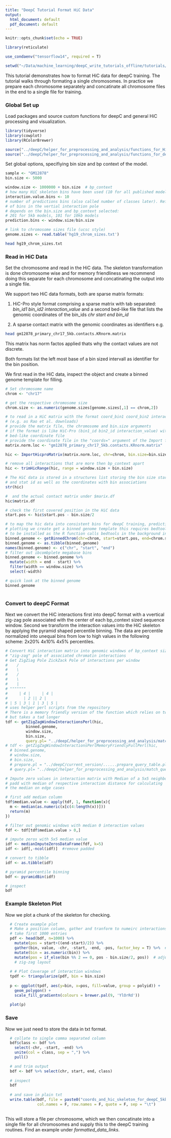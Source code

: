 ```yaml
---
title: "DeepC Tutorial Format HiC Data"
output:
  html_document: default
  pdf_document: default
---
```


```r
knitr::opts_chunk$set(echo = TRUE)

library(reticulate)

use_condaenv("tensorflow14", required = T)

```


```r

setwd("~/Data/machine_learning/deepC_write_tutorials_offline/tutorials/")

```

This tutorial demonstrates how to format HiC data for deepC training. 
The tutorial walks through formating a single chromosomes. In practice we prepare each 
chromosome separately and concatinate all chromosome files in the end to a single file for training.

### Global Set up

Load packages and source custom functions for deepC and general HiC processing and visualization.

```r
library(tidyverse)
library(cowplot)
library(RColorBrewer)

source("../deepC/helper_for_preprocessing_and_analysis/functions_for_HiC.R")
source("../deepC/helper_for_preprocessing_and_analysis/functions_for_deepC.R")

```

Set global options, specifiying bin size and bp context of the model. 

```r
sample <- "GM12878"
bin.size <- 5000

window.size <- 1000000 + bin.size  # bp_context
# how many HiC skeleton bins have been used (10 for all published models)
interaction.value.bins <- 10  
# number of predictions bins (also called number of classes later). Refers to number 
# of bins in the vertial interaction pole
# depends on the bin.size and bp_context selected: 
# 201 for 5kb models, 101 for 10kb models 
prediction.bins <- window.size/bin.size 

# link to chromosome sizes file (ucsc style)
genome.sizes <- read.table('hg19_chrom_sizes.txt')  

```

```bash
head hg19_chrom_sizes.txt
```


### Read in HiC Data

Set the chromosome and read in the HiC data. The skeleton transformation is done chromosome wise and for memory friendliness we recommend doing this separate for each chromosome and concatinating the output into a single file.

We support two HiC data formats, both are sparse matrix formats: 

1) HiC-Pro style format comprising a sparse matrix with tab separated: *bin_id1 bin_id2 interaction_value* and a second bed-like file that lists the genomic coordinates of the bin_ids *chr start end bin_id*

2) A sparse contact matrix with the genomic coordinates as identifiers e.g.

```bash
head gm12878_primary_chr17_5kb.contacts.KRnorm.matrix
```
This matrix has norm factos applied thats why the contact values are not discrete.

Both formats list the left most base of a bin sized intervall as identifier for the bin position.

We first read in the HiC data, inspect the object and create a binned genome template for filling.

```r

# Set chromosome name
chrom <- "chr17"

# get the respective chromosome size 
chrom.size <- as.numeric(genome.sizes[genome.sizes[,1] == chrom,2])

# to read in a HiC matrix with the format coord_bin1 coord_bin2 interaction_value 
# (e.g. as Rao et al. downloads) 
# provide the matrix file, the chromosome and bin.size arguments
# if the format is like HiC-Pro (bin1_id bin2_id interaction_value) with a separate 
# bed-like coordinate file
# provide the coordinate file in the "coords=" argument of the Import function
matrix.norm.loc <- "gm12878_primary_chr17_5kb.contacts.KRnorm.matrix"

hic <- ImportHicproMatrix(matrix.norm.loc, chr=chrom, bin.size=bin.size)

# remove all interactions that are more then bp_context apart
hic <- trimHicRange(hic, range = window.size + bin.size)

# The HiC data is stored in a structures list storing the bin size start position 
# and stat id as well as the coordinates with bin associations
str(hic)

#  and the actual contact matrix under $marix.df
hic$matrix.df

# check the first covered position in the HiC data
start.pos <- hic$start.pos - bin.size/2

# to map the hic data into consistent bins for deepC training, prediction and 
# plotting we create get a binned genome template this requires bedtools 
# to be installed as the R function calls bedtools in the background in bash
binned.genome <- getBinnedChrom(chr=chrom, start=start.pos, end=chrom.size, window=window.size, step=bin.size)
binned.genome <- as.tibble(binned.genome)
names(binned.genome) <- c("chr", "start", "end")
# filter out ibcombplete megabase bins
binned.genome <- binned.genome %>%
  mutate(width = end - start) %>%
  filter(width == window.size) %>%
  select(-width)

# quick look at the binned genome
binned.genome
  
```

### Convert to deepC Format

Next we convert the HiC interactions first into deepC format with a vvertical zig-zag pole associated with the center of each bp_context sized sequence window.
Second we transform the interaction values into the HiC skeleton by applying the pyramid shaped percentile binning. The data are percentile normalized into unequal bins from low to high values in the following scheme: 2x20% 4x10% 4x5% percentiles.

```r
# Convert HiC interaction matrix into genomic windows of bp_context size with the vertical 
# "zig-zag" pole of associated chromatin interactions
# Get ZigZiag Pole ZickZack Pole of interactions per window
#    /
#    \ 
#    /
#    \ 
#    |
# """""""
#     | 4 |     | 4 |
#       | 2 || 2 |
# | 5 | 3 | 1 | 3 | 5 | 
# uses helper perl scripts from the repository
# There is a memory friendly version of the function which relies on two perl helper scripts
# but takes a tad longer
tdf <- getZigZagWindowInteractionsPerl(hic, 
         binned.genome, 
         window.size, 
         bin.size,
         query.pl= "../deepC/helper_for_preprocessing_and_analysis/match_query_table.pl")
# tdf <- getZigZagWindowInteractionsPerlMemoryFriendlyFullPerl(hic, 
  # binned.genome, 
  # window.size, 
  # bin.size,
  # prepare.pl = "../deepC/current_version/......prepare_query_table.pl", #todo
  # query.pl= "../deepC/helper_for_preprocessing_and_analysis/match_query_table.pl")

# Impute zero values in interaction matrix with Median of a 5x5 neighborhood
# padd with median of respective interaction distance for calculating 
# the median on edge cases

# first add median column
tdf$median.value <- apply(tdf, 1, function(x){
  m <- median(as.numeric(x[c(4:length(x))]))
  return(m)
})

# filter out genomic windows with median 0 interaction values
fdf <- tdf[tdf$median.value > 0,]

# impute zeros with 5x5 median value
idf <- medianImputeZerosDataFrame(fdf, k=5)
idf <- idf[,-ncol(idf)]  #remove padded

# convert to tibble
idf <- as.tibble(idf)

# pyramid percentile binning
bdf <- pyramidBin(idf)

# inspect 
bdf

```

### Example Skeleton Plot

Now we plot a chunk of the skeleton for checking.

```r
  # Create example plot
  # Make a position column, gather and tranform to numeirc interactions bins
  # take first 1000 entries
  pdf <- head(bdf, n=1000) %>%
    mutate(pos = start+((end-start)/2)) %>%
    gather(bin, value, -chr, -start, -end, -pos, factor_key = T) %>%  # gather
    mutate(bin = as.numeric(bin)) %>%
    mutate(pos = if_else(bin %% 2 == 0, pos - bin.size/2, pos))  # adjust positions for 
    # zig-zag layout
  
  # # Plot Coverage of interaction windows
  tpdf <- triangularize(pdf, bin = bin.size)
  
  p <- ggplot(tpdf, aes(y=bin, x=pos, fill=value, group = polyid)) + 
    geom_polygon() + 
    scale_fill_gradientn(colours = brewer.pal(9, 'YlOrRd'))
  
  plot(p)
```

### Save

Now we just need to store the data in txt format. 

```r
  # collate to single comma separated column
  bdf$class <- bdf %>%
    select(-chr, -start, -end) %>%
    unite(col = class, sep = ",") %>%
    pull()

  # and trim output
  bdf <- bdf %>% select(chr, start, end, class)
  
  # inspect
  bdf
  
  # and save in plain txt
  write.table(bdf, file = paste0("coords_and_hic_skeleton_for_deepC_5kb_", chrom,".bed"),
              col.names = F, row.names = F, quote = F, sep = "\t")
  
```


This will store a file per chromosome, which we then concatinate into a single file for all chromosomes and supply this to the deepC training routines. Find an example under *formatted_data_links*.



